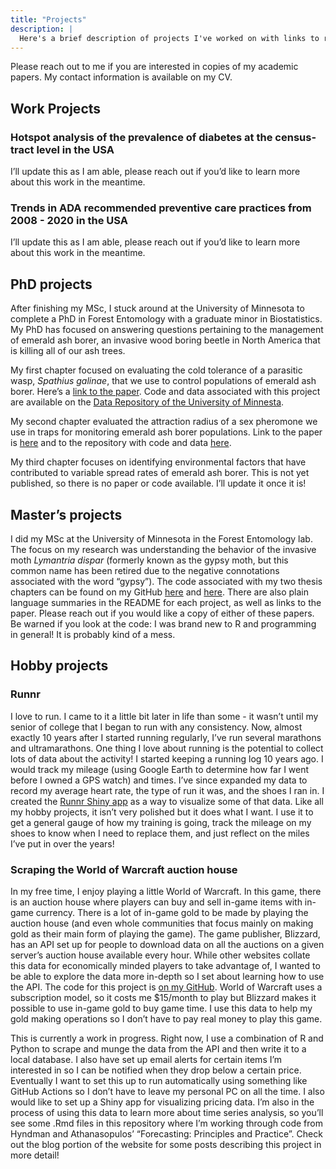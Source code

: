 ```yaml
---
title: "Projects"
description: |
  Here's a brief description of projects I've worked on with links to related GitHub repos or posts I've made describing them in more detail.
---
```


Please reach out to me if you are interested in copies of my academic papers. My contact information is available on my CV.

## Work Projects

### Hotspot analysis of the prevalence of diabetes at the census-tract level in the USA

I'll update this as I am able, please reach out if you'd like to learn more about this work in the meantime.

### Trends in ADA recommended preventive care practices from 2008 - 2020 in the USA

I'll update this as I am able, please reach out if you'd like to learn more about this work in the meantime.

## PhD projects

After finishing my MSc, I stuck around at the University of Minnesota to complete a PhD in Forest Entomology with a graduate minor in Biostatistics. My PhD has focused on answering questions pertaining to the management of emerald ash borer, an invasive wood boring beetle in North America that is killing all of our ash trees.

My first chapter focused on evaluating the cold tolerance of a parasitic wasp, *Spathius galinae*, that we use to control populations of emerald ash borer. Here's a [link to the paper](https://doi.org/10.1016/j.biocontrol.2021.104694). Code and data associated with this project are available on the [Data Repository of the University of Minnesta](https://conservancy.umn.edu/handle/11299/219452).

My second chapter evaluated the attraction radius of a sex pheromone we use in traps for monitoring emerald ash borer populations. Link to the paper is [here](https://doi.org/10.1111/afe.12457) and to the repository with code and data [here](https://conservancy.umn.edu/handle/11299/219525).

My third chapter focuses on identifying environmental factors that have contributed to variable spread rates of emerald ash borer. This is not yet published, so there is no paper or code available. I'll update it once it is!

## Master's projects

I did my MSc at the University of Minnesota in the Forest Entomology lab. The focus on my research was understanding the behavior of the invasive moth *Lymantria dispar* (formerly known as the gypsy moth, but this common name has been retired due to the negative connotations associated with the word "gypsy"). The code associated with my two thesis chapters can be found on my GitHub [here](https://github.com/jake-wittman/buffer_zone_project) and [here](https://github.com/jake-wittman/servosphere_project). There are also plain language summaries in the README for each project, as well as links to the paper. Please reach out if you would like a copy of either of these papers. Be warned if you look at the code: I was brand new to R and programming in general! It is probably kind of a mess.

## Hobby projects

### Runnr

I love to run. I came to it a little bit later in life than some - it wasn't until my senior of college that I began to run with any consistency. Now, almost exactly 10 years after I started running regularly, I've run several marathons and ultramarathons. One thing I love about running is the potential to collect lots of data about the activity! I started keeping a running log 10 years ago. I would track my mileage (using Google Earth to determine how far I went before I owned a GPS watch) and times. I've since expanded my data to record my average heart rate, the type of run it was, and the shoes I ran in. I created the [Runnr Shiny app](https://jake-wittman.shinyapps.io/running_dashboard/) as a way to visualize some of that data. Like all my hobby projects, it isn't very polished but it does what I want. I use it to get a general gauge of how my training is going, track the mileage on my shoes to know when I need to replace them, and just reflect on the miles I've put in over the years!

### Scraping the World of Warcraft auction house

In my free time, I enjoy playing a little World of Warcraft. In this game, there is an auction house where players can buy and sell in-game items with in-game currency. There is a lot of in-game gold to be made by playing the auction house (and even whole communities that focus mainly on making gold as their main form of playing the game). The game publisher, Blizzard, has an API set up for people to download data on all the auctions on a given server's auction house available every hour. While other websites collate this data for economically minded players to take advantage of, I wanted to be able to explore the data more in-depth so I set about learning how to use the API. The code for this project is [on my GitHub](https://github.com/jake-wittman/WoWAH). World of Warcraft uses a subscription model, so it costs me \$15/month to play but Blizzard makes it possible to use in-game gold to buy game time. I use this data to help my gold making operations so I don't have to pay real money to play this game.

This is currently a work in progress. Right now, I use a combination of R and Python to scrape and munge the data from the API and then write it to a local database. I also have set up email alerts for certain items I'm interested in so I can be notified when they drop below a certain price. Eventually I want to set this up to run automatically using something like GitHub Actions so I don't have to leave my personal PC on all the time. I also would like to set up a Shiny app for visualizing pricing data. I'm also in the process of using this data to learn more about time series analysis, so you'll see some .Rmd files in this repository where I'm working through code from Hyndman and Athanasopulos' "Forecasting: Principles and Practice". Check out the blog portion of the website for some posts describing this project in more detail!
